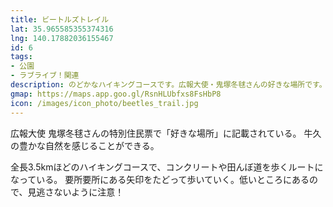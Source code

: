 ```yaml
---
title: ビートルズトレイル
lat: 35.965585355374316
lng: 140.17882036155467
id: 6
tags:
- 公園
- ラブライブ！関連
description: のどかなハイキングコースです。広報大使・鬼塚冬毬さんの好きな場所です。
gmap: https://maps.app.goo.gl/RsnHLUbfxs8FsHbP8
icon: /images/icon_photo/beetles_trail.jpg
---
```


<LinkedImage
  basename="nato_blooming/beetles_trail-sign"
/>

広報大使 鬼塚冬毬さんの特別住民票で「好きな場所」に記載されている。
牛久の豊かな自然を感じることができる。


全長3.5kmほどのハイキングコースで、コンクリートや田んぼ道を歩くルートになっている。
要所要所にある矢印をたどって歩いていく。低いところにあるので、見逃さないように注意！

<LinkedImage
  basename="nato_blooming/beetles_trail-poll2"
/>

<LinkedImage
  basename="nato_blooming/beetles_trail-walk1"
/>

<LinkedImage
  basename="nato_blooming/beetles_trail-walk4"
/>

<LinkedImage
  basename="nato_blooming/beetles_trail-walk6"
/>

<LinkedImage
  basename="nato_blooming/beetles_trail-walk8"
/>

<LinkedImage
  basename="nato_blooming/beetles_trail-poll9"
/>


